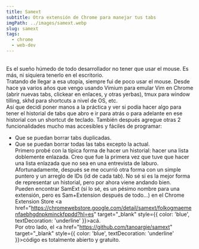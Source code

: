 ```yaml
---
title: Samext
subtitle: Otra extensión de Chrome para manejar tus tabs
imgPath: ../images/samext.webp
slug: samext
tags:
  - chrome
  - web-dev
---
```

\
Es el sueño húmedo de todo desarrollador no tener que usar el mouse. Es más, ni siquiera tenerlo en el escritorio.
\
Tratando de llegar a esa utopía, siempre fui de poco usar el mouse. Desde hace ya varios años que vengo usando Vimium para emular Vim en Chrome (abrir nuevas tabs, clickear en enlaces, y otras yerbas), tmux para window tilling, skhd para shortcuts a nivel de OS, etc.
\
Así que decidí poner manos a la práctica y ver si podía hacer algo para tener el historial de tabs que abro e ir para atrás o para adelante en ese historial con un shortcut de teclado. También después agregue otras 2 funcionalidades mucho mas accesibles y fáciles de programar:
 - Que se puedan borrar tabs duplicadas.
 - Que se puedan borrar todas las tabs excepto la actual.
\
Primero probé con la típica forma de hacer un historial: hacer una lista doblemente enlazada. Creo que fue la primera vez que tuve que hacer una lista enlazada que no sea en una entrevista de laburo. Afortunadamente, después se me ocurrió otra forma con un simple puntero y un arreglo de IDs (id de cada tab). No sé si es la mejor forma de representar un historial, pero por ahora viene andando bien.
\
Pueden encontrar SamExt (sí lo sé, es un pésimo nombre para una extensión, pero es Sam+Extension después de todo...) en el Chrome Extension Store <a href="https://chromewebstore.google.com/detail/samext/folkogmaemenfaebhgdnpkminckfppdd?hl=es" target="_blank" style={{ color: 'blue', textDecoration: 'underline' }}>acá</a>.
\
Por otro lado, el <a href="https://github.com/tanoargie/samext" target="_blank" style={{ color: 'blue', textDecoration: 'underline' }}>código</a> es totalmente abierto y gratuito.
